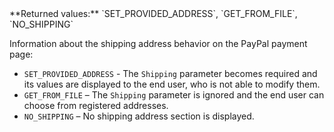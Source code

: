 <ParamField body="ShippingPreference" type="string">     
**Returned values:** `SET_PROVIDED_ADDRESS`, `GET_FROM_FILE`, `NO_SHIPPING`

Information about the shipping address behavior on the PayPal payment page:  
- `SET_PROVIDED_ADDRESS` - The `Shipping` parameter becomes required and its values are displayed to the end user, who is not able to modify them.
- `GET_FROM_FILE` – The `Shipping` parameter is ignored and the end user can choose from registered addresses.  
- `NO_SHIPPING` – No shipping address section is displayed.  
</ParamField>